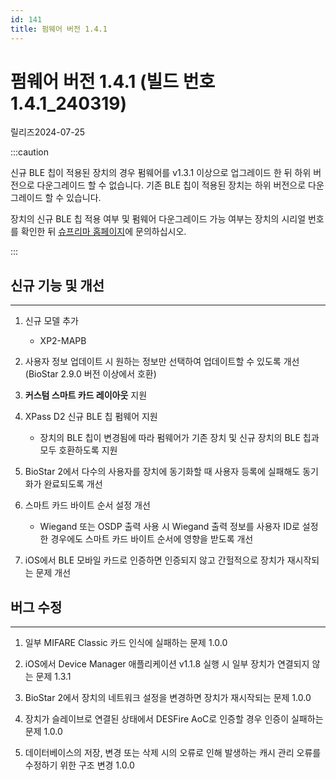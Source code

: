 ```yaml
---
id: 141
title: 펌웨어 버전 1.4.1
---
```


# 펌웨어 버전 1.4.1 (빌드 번호 1.4.1_240319)

릴리즈<Separator/>2024-07-25

:::caution

신규 BLE 칩이 적용된 장치의 경우 펌웨어를 v1.3.1 이상으로 업그레이드 한 뒤 하위 버전으로 다운그레이드 할 수 없습니다. 기존 BLE 칩이 적용된 장치는 하위 버전으로 다운그레이드 할 수 있습니다.

장치의 신규 BLE 칩 적용 여부 및 펌웨어 다운그레이드 가능 여부는 장치의 시리얼 번호를 확인한 뒤 [슈프리마 홈페이지](https://supremainc.com)에 문의하십시오.

:::

## 신규 기능 및 개선

---

1. 신규 모델 추가

    - XP2-MAPB

1. 사용자 정보 업데이트 시 원하는 정보만 선택하여 업데이트할 수 있도록 개선 (BioStar 2.9.0 버전 이상에서 호환)

1. **커스텀 스마트 카드 레이아웃** 지원

1. XPass D2 신규 BLE 칩 펌웨어 지원

    - 장치의 BLE 칩이 변경됨에 따라 펌웨어가 기존 장치 및 신규 장치의 BLE 칩과 모두 호환하도록 지원

1. BioStar 2에서 다수의 사용자를 장치에 동기화할 때 사용자 등록에 실패해도 동기화가 완료되도록 개선

1. 스마트 카드 바이트 순서 설정 개선

    - Wiegand 또는 OSDP 출력 사용 시 Wiegand 출력 정보를 사용자 ID로 설정한 경우에도 스마트 카드 바이트 순서에 영향을 받도록 개선

1. iOS에서 BLE 모바일 카드로 인증하면 인증되지 않고 간헐적으로 장치가 재시작되는 문제 개선

## 버그 수정

---

<BugLists>

1. 일부 MIFARE Classic 카드 인식에 실패하는 문제 <Badge>1.0.0</Badge>

1. iOS에서 Device Manager 애플리케이션 v1.1.8 실행 시 일부 장치가 연결되지 않는 문제 <Badge>1.3.1</Badge>

1. BioStar 2에서 장치의 네트워크 설정을 변경하면 장치가 재시작되는 문제 <Badge>1.0.0</Badge>

1. 장치가 슬레이브로 연결된 상태에서 DESFire AoC로 인증할 경우 인증이 실패하는 문제 <Badge>1.0.0</Badge>

1. 데이터베이스의 저장, 변경 또는 삭제 시의 오류로 인해 발생하는 캐시 관리 오류를 수정하기 위한 구조 변경 <Badge>1.0.0</Badge>

</BugLists>